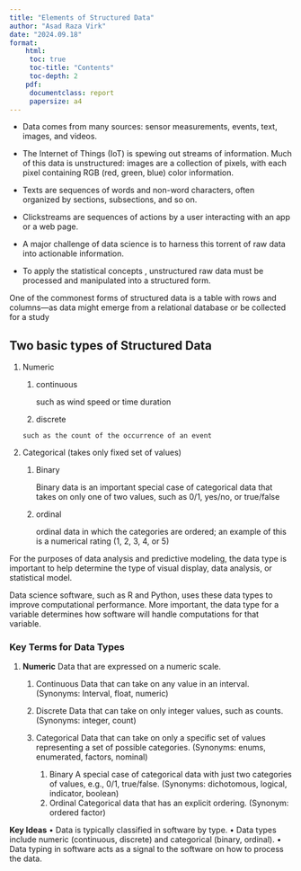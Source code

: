 ```yaml
---
title: "Elements of Structured Data"
author: "Asad Raza Virk"
date: "2024.09.18"
format:
    html: 
     toc: true
     toc-title: "Contents"
     toc-depth: 2
    pdf: 
     documentclass: report
     papersize: a4
---
```


-   Data comes from many sources: sensor measurements, events, text, images, and videos.

-   The Internet of Things (IoT) is spewing out streams of information. Much of this data is unstructured: images are a collection of pixels, with each pixel containing RGB (red, green, blue) color information.

-   Texts are sequences of words and non-word characters, often organized by sections, subsections, and so on.

-   Clickstreams are sequences of actions by a user interacting with an app or a web page.

-   A major challenge of data science is to harness this torrent of raw data into actionable information.

-   To apply the statistical concepts , unstructured raw data must be processed and manipulated into a structured form.

One of the commonest forms of structured data is a table with rows and columns—as data might emerge from a relational database or be collected for a study

## Two basic types of Structured Data

1.  Numeric

    1.  continuous

        such as wind speed or time duration

    2.  discrete

    ```         
    such as the count of the occurrence of an event
    ```

2.  Categorical (takes only fixed set of values)

    1.  Binary

        Binary data is an important special case of categorical data that takes on only one of two values, such as 0/1, yes/no, or true/false

    2.  ordinal

        ordinal data in which the categories are ordered; an example of this is a numerical rating (1, 2, 3, 4, or 5)

For the purposes of data analysis and predictive modeling, the data type is important to help determine the type of visual display, data analysis, or statistical model.

Data science software, such as R and Python, uses these data types to improve computational performance. More important, the data type for a variable determines how software will handle computations for that variable.

### Key Terms for Data Types

1.  **Numeric** Data that are expressed on a numeric scale.
    1.  Continuous Data that can take on any value in an interval. (Synonyms: Interval, float, numeric)

    2.  Discrete Data that can take on only integer values, such as counts. (Synonyms: integer, count)

    3.  Categorical Data that can take on only a specific set of values representing a set of possible categories. (Synonyms: enums, enumerated, factors, nominal)

        1.  Binary A special case of categorical data with just two categories of values, e.g., 0/1, true/false. (Synonyms: dichotomous, logical, indicator, boolean)
        2.  Ordinal Categorical data that has an explicit ordering. (Synonym: ordered factor)

**Key Ideas** 
• Data is typically classified in software by type. 
• Data types include numeric (continuous, discrete) and categorical (binary, ordinal). 
• Data typing in software acts as a signal to the software on how to process the data.